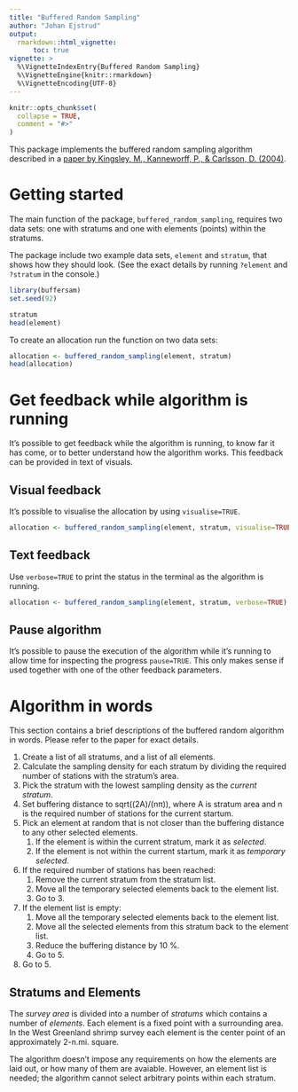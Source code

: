 ```yaml
---
title: "Buffered Random Sampling"
author: "Johan Ejstrud"
output:
  rmarkdown::html_vignette:
      toc: true
vignette: >
  %\VignetteIndexEntry{Buffered Random Sampling}
  %\VignetteEngine{knitr::rmarkdown}
  %\VignetteEncoding{UTF-8}
---
```


```r
knitr::opts_chunk$set(
  collapse = TRUE,
  comment = "#>"
)
```

This package implements the buffered random sampling algorithm described in a [paper by Kingsley, M., Kanneworff, P., & Carlsson, D. (2004)](https://academic.oup.com/icesjms/article/61/1/12/699744).

# Getting started
The main function of the package, `buffered_random_sampling`, requires two data sets: one with stratums and one with elements (points) within the stratums.

The package include two example data sets, `element` and `stratum`, that shows how they should look. (See the exact details by running `?element` and `?stratum` in the console.)

```r
library(buffersam)
set.seed(92)

stratum
head(element)
```

To create an allocation run the function on two data sets:
```r
allocation <- buffered_random_sampling(element, stratum)
head(allocation)
```

# Get feedback while algorithm is running
It's possible to get feedback while the algorithm is running, to know far it has come, or to better understand how the algorithm works. This feedback can be provided in text of visuals.

## Visual feedback
It's possible to visualise the allocation by using `visualise=TRUE`.

```r
allocation <- buffered_random_sampling(element, stratum, visualise=TRUE)
```


## Text feedback
Use `verbose=TRUE` to print the status in the terminal as the algorithm is running.

```r
allocation <- buffered_random_sampling(element, stratum, verbose=TRUE)
```

## Pause algorithm
It's possible to pause the execution of the algorithm while it's running to allow time for inspecting the progress `pause=TRUE`. This only makes sense if used together with one of the other feedback parameters.

# Algorithm in words
This section contains a brief descriptions of the buffered random algorithm in words. Please refer to the paper for exact details.

1. Create a list of all stratums, and a list of all elements.
1. Calculate the sampling density for each stratum by dividing the required number of stations with the stratum's area.
1. Pick the stratum with the lowest sampling density as the _current stratum_.
1. Set buffering distance to sqrt((2A)/(nπ)), where A is stratum area and n is the required number of stations for the current startum.
1. Pick an element at random that is not closer than the buffering distance to any other selected elements.
    1. If the element is within the current stratum, mark it as  _selected_.
    1. If the element is not within the current startum, mark it as _temporary selected_.     
1. If the required number of stations has been reached:
    1. Remove the current stratum from the stratum list.
    1. Move all the temporary selected elements back to the element list.
    1. Go to 3.
1. If the element list is empty:
    1. Move all the temporary selected elements back to the element list.
    1. Move all the selected elements from this stratum back to the element list.
    1. Reduce the buffering distance by 10 %.
    1. Go to 5.
1. Go to 5.


## Stratums and Elements
The _survey area_ is divided into a number of _stratums_ which contains a number of _elements_. Each element is a fixed point with a surrounding area. In the West Greenland shrimp survey each element is the center point of an approximately 2-n.mi. square.

The algorithm doesn't impose any requirements on how the elements are laid out, or how many of them are avaiable. However, an element list is needed; the algorithm cannot select arbitrary points within each stratum.
